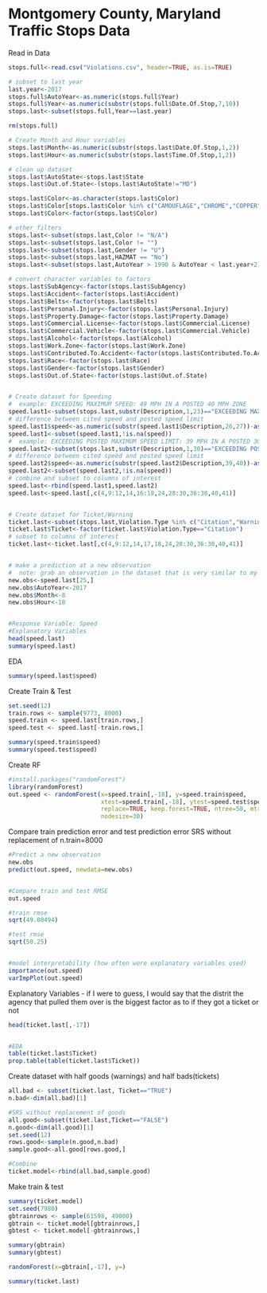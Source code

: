 # Montgomery County, Maryland Traffic Stops Data

Read in Data
```{r}
stops.full<-read.csv("Violations.csv", header=TRUE, as.is=TRUE)

# subset to last year
last.year<-2017
stops.full$AutoYear<-as.numeric(stops.full$Year)
stops.full$Year<-as.numeric(substr(stops.full$Date.Of.Stop,7,10))
stops.last<-subset(stops.full,Year==last.year)

rm(stops.full)

# Create Month and Hour variables
stops.last$Month<-as.numeric(substr(stops.last$Date.Of.Stop,1,2))
stops.last$Hour<-as.numeric(substr(stops.last$Time.Of.Stop,1,2))

# clean up dataset
stops.last$AutoState<-stops.last$State
stops.last$Out.of.State<-(stops.last$AutoState!="MD")

stops.last$Color<-as.character(stops.last$Color)
stops.last$Color[stops.last$Color %in% c("CAMOUFLAGE","CHROME","COPPER","CREAM","MULTICOLOR","N/A","PINK")]<-"OTHER"
stops.last$Color<-factor(stops.last$Color)

# other filters
stops.last<-subset(stops.last,Color != "N/A")
stops.last<-subset(stops.last,Color != "")
stops.last<-subset(stops.last,Gender != "U")
stops.last<-subset(stops.last,HAZMAT == "No")
stops.last<-subset(stops.last,AutoYear > 1990 & AutoYear < last.year+2)

# convert character variables to factors
stops.last$SubAgency<-factor(stops.last$SubAgency)
stops.last$Accident<-factor(stops.last$Accident)
stops.last$Belts<-factor(stops.last$Belts)
stops.last$Personal.Injury<-factor(stops.last$Personal.Injury)
stops.last$Property.Damage<-factor(stops.last$Property.Damage)
stops.last$Commercial.License<-factor(stops.last$Commercial.License)
stops.last$Commercial.Vehicle<-factor(stops.last$Commercial.Vehicle)
stops.last$Alcohol<-factor(stops.last$Alcohol)
stops.last$Work.Zone<-factor(stops.last$Work.Zone)
stops.last$Contributed.To.Accident<-factor(stops.last$Contributed.To.Accident)
stops.last$Race<-factor(stops.last$Race)
stops.last$Gender<-factor(stops.last$Gender)
stops.last$Out.of.State<-factor(stops.last$Out.of.State)


# Create dataset for Speeding
#  example: EXCEEDING MAXIMUM SPEED: 49 MPH IN A POSTED 40 MPH ZONE
speed.last1<-subset(stops.last,substr(Description,1,23)=="EXCEEDING MAXIMUM SPEED")
# difference between cited speed and posted speed limit
speed.last1$speed<-as.numeric(substr(speed.last1$Description,26,27))-as.numeric(substr(speed.last1$Description,45,46))
speed.last1<-subset(speed.last1,!is.na(speed))
#  example: EXCEEDING POSTED MAXIMUM SPEED LIMIT: 39 MPH IN A POSTED 30 MPH ZONE
speed.last2<-subset(stops.last,substr(Description,1,30)=="EXCEEDING POSTED MAXIMUM SPEED")
# difference between cited speed and posted speed limit
speed.last2$speed<-as.numeric(substr(speed.last2$Description,39,40))-as.numeric(substr(speed.last2$Description,58,59))
speed.last2<-subset(speed.last2,!is.na(speed))
# combine and subset to columns of interest
speed.last<-rbind(speed.last1,speed.last2)
speed.last<-speed.last[,c(4,9:12,14,16:18,24,28:30,36:38,40,41)]


# Create dataset for Ticket/Warning
ticket.last<-subset(stops.last,Violation.Type %in% c("Citation","Warning") )
ticket.last$Ticket<-factor(ticket.last$Violation.Type=="Citation")
# subset to columns of interest
ticket.last<-ticket.last[,c(4,9:12,14,17,18,24,28:30,36:38,40,41)]


# make a prediction at a new observation
#  note: grab an observation in the dataset that is very similar to my situation and change it
new.obs<-speed.last[25,]
new.obs$AutoYear<-2017
new.obs$Month<-8
new.obs$Hour<-18


#Response Variable: Speed
#Explanatory Variables
head(speed.last)
summary(speed.last)
```

EDA
```{r}
summary(speed.last$speed)
```

Create Train & Test
```{r}
set.seed(12)
train.rows <- sample(9773, 8000)
speed.train <- speed.last[train.rows,]
speed.test <- speed.last[-train.rows,]

summary(speed.train$speed)
summary(speed.test$speed)
```

Create RF
```{r}
#install.packages("randomForest")
library(randomForest)
out.speed <- randomForest(x=speed.train[,-18], y=speed.train$speed,
                          xtest=speed.train[,-18], ytest=speed.test$speed, 
                          replace=TRUE, keep.forest=TRUE, ntree=50, mtry=5,
                          nodesize=30)
```

Compare train prediction error and test prediction error
SRS without replacement of n.train=8000
```{r}
#Predict a new observation
new.obs
predict(out.speed, newdata=new.obs)


#Compare train and test RMSE
out.speed

#train rmse
sqrt(49.08494)

#test rmse
sqrt(50.25)


#model interpretability (how often were explanatory variables used)
importance(out.speed)
varImpPlot(out.speed)
```

Explanatory Variables - if I were to guess, I would say that the distrit the agency that pulled them over is the biggest factor as to if they got a ticket or not
```{r}
head(ticket.last[,-17])


#EDA
table(ticket.last$Ticket)
prop.table(table(ticket.last$Ticket))
```

Create dataset with half goods (warnings) and half bads(tickets)
```{r}
all.bad <- subset(ticket.last, Ticket=="TRUE")
n.bad<-dim(all.bad)[1]

#SRS without replacement of goods
all.good<-subset(ticket.last,Ticket=="FALSE")
n.good<-dim(all.good)[1]
set.seed(12)
rows.good<-sample(n.good,n.bad)
sample.good<-all.good[rows.good,]

#Combine
ticket.model<-rbind(all.bad,sample.good)
```

Make train & test
```{r}
summary(ticket.model)
set.seed(7980)
gbtrainrows <- sample(61598, 49000)
gbtrain <- ticket.model[gbtrainrows,]
gbtest <- ticket.model[-gbtrainrows,]

summary(gbtrain)
summary(gbtest)

randomForest(x=gbtrain[,-17], y=)

summary(ticket.last)
```


